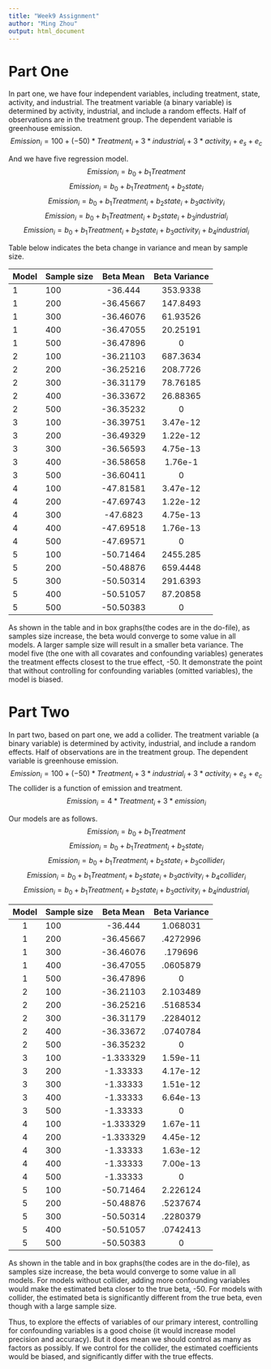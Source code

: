 ```yaml
---
title: "Week9 Assignment"
author: "Ming Zhou"
output: html_document
---
```


# Part One

In part one, we have four independent variables, including treatment, state, activity, and industrial. The treatment variable (a binary variable) is determined by activity, industrial, and include a random effects. Half of observations are in the treatment group. The dependent variable is greenhouse emission. $$ Emission_i= 100 + (-50)*Treatment_i + 3*industrial_i + 3*activity_i + e_s + e_c $$

And we have five regression model. $$ Emission_i= b_0+b_1Treatment $$ $$ Emission_i= b_0+b_1Treatment_i+b_2state_i $$ $$ Emission_i= b_0+b_1Treatment_i+b_2state_i+b_3activity_i $$ $$ Emission_i= b_0+b_1Treatment_i+b_2state_i+b_3industrial_i$$ $$ Emission_i= b_0+b_1Treatment_i+b_2state_i+b_3activity_i +b_4industrial_i$$

Table below indicates the beta change in variance and mean by sample size.

| Model | Sample size | Beta Mean | Beta Variance |
|:------|:------------|:---------:|:-------------:|
| 1     | 100         |  -36.444  |   353.9338    |
| 1     | 200         | -36.45667 |   147.8493    |
| 1     | 300         | -36.46076 |   61.93526    |
| 1     | 400         | -36.47055 |   20.25191    |
| 1     | 500         | -36.47896 |       0       |
| 2     | 100         | -36.21103 |   687.3634    |
| 2     | 200         | -36.25216 |   208.7726    |
| 2     | 300         | -36.31179 |   78.76185    |
| 2     | 400         | -36.33672 |   26.88365    |
| 2     | 500         | -36.35232 |       0       |
| 3     | 100         | -36.39751 |   3.47e-12    |
| 3     | 200         | -36.49329 |   1.22e-12    |
| 3     | 300         | -36.56593 |   4.75e-13    |
| 3     | 400         | -36.58658 |    1.76e-1    |
| 3     | 500         | -36.60411 |       0       |
| 4     | 100         | -47.81581 |   3.47e-12    |
| 4     | 200         | -47.69743 |   1.22e-12    |
| 4     | 300         | -47.6823  |   4.75e-13    |
| 4     | 400         | -47.69518 |   1.76e-13    |
| 4     | 500         | -47.69571 |       0       |
| 5     | 100         | -50.71464 |   2455.285    |
| 5     | 200         | -50.48876 |   659.4448    |
| 5     | 300         | -50.50314 |   291.6393    |
| 5     | 400         | -50.51057 |   87.20858    |
| 5     | 500         | -50.50383 |       0       |

As shown in the table and in box graphs(the codes are in the do-file), as samples size increase, the beta would converge to some value in all models. A larger sample size will result in a smaller beta variance. The model five (the one with all covarates and confounding variables) generates the treatment effects closest to the true effect, -50. It demonstrate the point that without controlling for confounding variables (omitted variables), the model is biased.

# Part Two

In part two, based on part one, we add a collider. The treatment variable (a binary variable) is determined by activity, industrial, and include a random effects. Half of observations are in the treatment group. The dependent variable is greenhouse emission. $$ Emission_i= 100 + (-50)*Treatment_i + 3*industrial_i + 3*activity_i + e_s + e_c $$ The collider is a function of emission and treatment. $$ Emission_i= 4*Treatment_i + 3*emission_i  $$

Our models are as follows. $$ Emission_i= b_0+b_1Treatment $$ $$ Emission_i= b_0+b_1Treatment_i+b_2state_i $$ $$ Emission_i= b_0+b_1Treatment_i+b_2state_i+b_3collider_i $$ $$ Emission_i= b_0+b_1Treatment_i+b_2state_i+b_3activity_i+b_4collider_i$$ $$ Emission_i= b_0+b_1Treatment_i+b_2state_i+b_3activity_i +b_4industrial_i$$

| Model | Sample size | Beta Mean | Beta Variance |
|:-----:|:------------|:---------:|:-------------:|
|   1   | 100         |  -36.444  |   1.068031    |
|   1   | 200         | -36.45667 |   .4272996    |
|   1   | 300         | -36.46076 |    .179696    |
|   1   | 400         | -36.47055 |   .0605879    |
|   1   | 500         | -36.47896 |       0       |
|   2   | 100         | -36.21103 |   2.103489    |
|   2   | 200         | -36.25216 |   .5168534    |
|   2   | 300         | -36.31179 |   .2284012    |
|   2   | 400         | -36.33672 |   .0740784    |
|   2   | 500         | -36.35232 |       0       |
|   3   | 100         | -1.333329 |   1.59e-11    |
|   3   | 200         | -1.33333  |   4.17e-12    |
|   3   | 300         | -1.33333  |   1.51e-12    |
|   3   | 400         | -1.33333  |   6.64e-13    |
|   3   | 500         | -1.33333  |       0       |
|   4   | 100         | -1.333329 |   1.67e-11    |
|   4   | 200         | -1.333329 |   4.45e-12    |
|   4   | 300         | -1.33333  |   1.63e-12    |
|   4   | 400         | -1.33333  |   7.00e-13    |
|   4   | 500         | -1.33333  |       0       |
|   5   | 100         | -50.71464 |   2.226124    |
|   5   | 200         | -50.48876 |   .5237674    |
|   5   | 300         | -50.50314 |   .2280379    |
|   5   | 400         | -50.51057 |   .0742413    |
|   5   | 500         | -50.50383 |       0       |

As shown in the table and in box graphs(the codes are in the do-file), as samples size increase, the beta would converge to some value in all models. For models without collider, adding more confounding variables would make the estimated beta closer to the true beta, -50. For models with collider, the estimated beta is significantly different from the true beta, even though with a large sample size.

Thus, to explore the effects of variables of our primary interest, controlling for confounding variables is a good choise (it would increase model precision and accuracy). But it does mean we should control as many as factors as possibly. If we control for the collider, the estimated coefficients would be biased, and significantly differ with the true effects.
